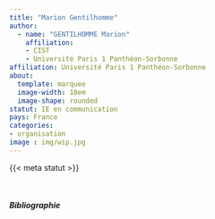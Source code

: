 ```yaml
---
title: "Marion Gentilhomme"
author: 
  - name: "GENTILHOMME Marion"
    affiliation:  
    - CIST 
    - Université Paris 1 Panthéon-Sorbonne
affiliation: Université Paris 1 Panthéon-Sorbonne
about:
  template: marquee
  image-width: 10em
  image-shape: rounded
statut: IE en communication
pays: France
categories: 
- organisation
image : img/wip.jpg
---
```


{{< meta statut >}}

</br>

##### Bibliographie

::: {#refs}
:::
